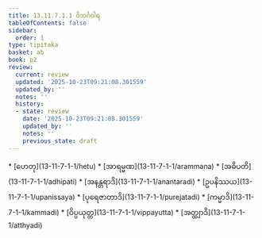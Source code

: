 ```yaml
---
title: 13.11.7.1.1 ဝိဘင်္ဂဝါရ
tableOfContents: false
sidebar:
  order: 1
type: tipitaka
basket: ab
book: p2
review:
  current: review
  updated: '2025-10-23T09:21:08.301559'
  updated_by: ''
  notes: ''
  history:
  - state: review
    date: '2025-10-23T09:21:08.301559'
    updated_by: ''
    notes: ''
    previous_state: draft
---
```



<ReviewStatus review={frontmatter.review} showDetails={true} />

<HypothesisAnnotation frontmatter={frontmatter} />

<DynamicBreadcrumb />



<TableOfContents book="p2" section="13.11.7.1.1">
* [ဟေတု](13-11-7-1-1/hetu)
* [အာရမ္မဏ](13-11-7-1-1/arammana)
* [အဓိပတိ](13-11-7-1-1/adhipati)
* [အနန္တရာဒိ](13-11-7-1-1/anantaradi)
* [ဥပနိဿယ](13-11-7-1-1/upanissaya)
* [ပုရေဇာတာဒိ](13-11-7-1-1/purejatadi)
* [ကမ္မာဒိ](13-11-7-1-1/kammadi)
* [ဝိပ္ပယုတ္တ](13-11-7-1-1/vippayutta)
* [အတ္ထျာဒိ](13-11-7-1-1/atthyadi)
</TableOfContents>